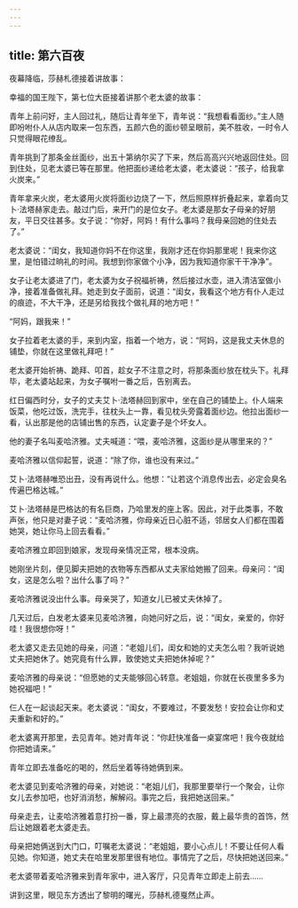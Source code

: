 ```yaml
---
---
---
```

title: 第六百夜
---






夜幕降临，莎赫札德接着讲故事：





幸福的国王陛下，第七位大臣接着讲那个老太婆的故事：

青年上前问好，主人回过礼，随后让青年坐下，青年说：“我想看看面纱。”主人随即吩咐仆人从店内取来一包东西，五颜六色的面纱顿呈眼前，美不胜收，一时令人只觉得眼花缭乱。

青年挑到了那条金丝面纱，出五十第纳尔买了下来，然后高高兴兴地返回住处。回到住处，见老太婆已等在那里。他把面纱递给老太婆，老太婆说：“孩子，给我拿火炭来。”

青年拿来火炭，老太婆用火炭将面纱边烧了一下，然后照原样折叠起来，拿着向艾卜·法塔赫家走去。敲过门后，来开门的是位女子。老太婆是那女子母亲的好朋友，平日交往甚多。女子说：“你好，阿妈！有什么事吗？我母亲回她的住处去了。”

老太婆说：“闺女，我知道你妈不在你这里，我刚才还在你妈那里呢！我来你这里，是怕错过晌礼的时间。我想到你家做个小净，因为我知道你家干干净净”。

女子让老太婆进了门，老太婆为女子祝福祈祷，然后接过水壶，进入清洁室做小净，接着准备做礼拜。她走到女子面前，说道：“闺女，我看这个地方有仆人走过的痕迹，不大干净，还是另给我找个做礼拜的地方吧！”

“阿妈，跟我来！”

女子拉着老太婆的手，来到内室，指着一个地方，说：“阿妈，这是我丈夫休息的铺垫，你就在这里做礼拜吧！”

老太婆开始祈祷、跪拜、叩首，趁女子不注意之时，将那条面纱放在枕头下。礼拜毕，老太婆站起来，为女子嘱咐一番之后，告别离去。

红日偏西时分，女子的丈夫艾卜·法塔赫回到家中，坐在自己的铺垫上。仆人端来饭菜，他吃过饭，洗完手，往枕头上一靠，看见枕头旁露着面纱边。他拉出面纱一看，认出那是他的店铺出售的东西，认定妻子是个坏女人。

他的妻子名叫麦哈济雅。丈夫喊道：“喂，麦哈济雅，这面纱是从哪里来的？”

麦哈济雅以信仰起誓，说道：“除了你，谁也没有来过。”

艾卜·法塔赫唯恐出丑，没有再说什么。他想：“让若这个消息传出去，必定会臭名传遍巴格达城。”

艾卜·法塔赫是巴格达的有名巨商，乃哈里发的座上客。因此，对于此类事，不敢声张，他只是对妻子说：“麦哈济雅，你母亲近日心脏不适，邻居女人们都在围着她哭，她让你马上回去看看。”

麦哈济雅立即回到娘家，发现母亲情况正常，根本没病。

她刚坐片刻，便见脚夫把她的衣物等东西都从丈夫家给她搬了回来。母亲问：“闺女，这是怎么啦？出什么事了吗？”

麦哈济雅说没出什么事。母亲哭了，知道女儿已被丈夫休掉了。

几天过后，白发老太婆来见麦哈济雅，向她问好之后，说：“闺女，亲爱的，你好哇！我很想你呀！”

老太婆又走去见她的母亲，问道：“老姐儿们，闺女和她的丈夫怎么啦？我听说她丈夫把她休了。她究竟有什么罪，致使她丈夫把她休掉呢？”

麦哈济雅的母亲说：“但愿她的丈夫能够回心转意。老姐姐，你就在长夜里多多为她祝福吧！”

仨人在一起谈起天来。老太婆说：“闺女，不要难过，不要发愁！安拉会让你和丈夫重新和好的。”

老太婆离开那里，去见青年。她对青年说：“你赶快准备一桌宴席吧！我今夜就给你把她请来。”

青年立即去准备吃的喝的，然后坐着等待她俩到来。

老太婆见到麦哈济雅的母亲，对她说：“老姐儿们，我那里要举行一个聚会，让你女儿去参加吧，也好消消愁，解解闷。事完之后，我把她送回来。”

母亲走去，让麦哈济雅着意打扮一番，穿上最漂亮的衣服，戴上最华贵的首饰，然后让她跟着老太婆走去。

母亲把她俩送到大门口，叮嘱老太婆说：“老姐姐，要小心点儿！不要让任何人看见她。你知道，她丈夫在哈里发那里很有地位。事情完了之后，尽快把她送回来。”

老太婆带着麦哈济雅来到青年家中，进入客厅，只见青年立即走上前去……





讲到这里，眼见东方透出了黎明的曙光，莎赫札德戛然止声。